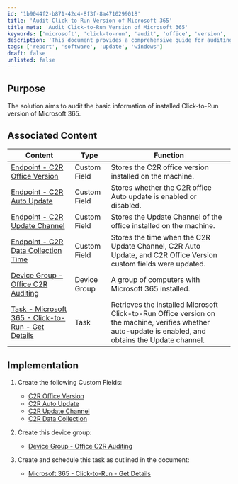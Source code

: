 ```yaml
---
id: '1b9044f2-b871-42c4-8f3f-8a4710299018'
title: 'Audit Click-to-Run Version of Microsoft 365'
title_meta: 'Audit Click-to-Run Version of Microsoft 365'
keywords: ['microsoft', 'click-to-run', 'audit', 'office', 'version', 'update', 'channel', 'auto-update']
description: 'This document provides a comprehensive guide for auditing the Click-to-Run version of Microsoft 365, including the creation of custom fields, device groups, and scheduled tasks to gather essential information about the installed Office version and its update settings.'
tags: ['report', 'software', 'update', 'windows']
draft: false
unlisted: false
---
```

## Purpose

The solution aims to audit the basic information of installed Click-to-Run version of Microsoft 365.

## Associated Content

| Content                                                                                     | Type          | Function                                                                                                      |
|---------------------------------------------------------------------------------------------|---------------|--------------------------------------------------------------------------------------------------------------|
| [Endpoint - C2R Office Version](https://proval.itglue.com/DOC-5078775-17917395)           | Custom Field  | Stores the C2R office version installed on the machine.                                                    |
| [Endpoint - C2R Auto Update](https://proval.itglue.com/DOC-5078775-17917401)             | Custom Field  | Stores whether the C2R office Auto update is enabled or disabled.                                          |
| [Endpoint - C2R Update Channel](https://proval.itglue.com/DOC-5078775-17917393)          | Custom Field  | Stores the Update Channel of the office installed on the machine.                                          |
| [Endpoint - C2R Data Collection Time](https://proval.itglue.com/DOC-5078775-17917394)    | Custom Field  | Stores the time when the C2R Update Channel, C2R Auto Update, and C2R Office Version custom fields were updated. |
| [Device Group - Office C2R Auditing](https://proval.itglue.com/DOC-5078775-17917403)     | Device Group  | A group of computers with Microsoft 365 installed.                                                         |
| [Task - Microsoft 365 - Click-to-Run - Get Details](https://proval.itglue.com/DOC-5078775-17917390) | Task          | Retrieves the installed Microsoft Click-to-Run Office version on the machine, verifies whether auto-update is enabled, and obtains the Update channel. |

## Implementation

1. Create the following Custom Fields:
   - [C2R Office Version](https://proval.itglue.com/DOC-5078775-17917395)
   - [C2R Auto Update](https://proval.itglue.com/DOC-5078775-17917401)
   - [C2R Update Channel](https://proval.itglue.com/DOC-5078775-17917393)
   - [C2R Data Collection](https://proval.itglue.com/DOC-5078775-17917394)

2. Create this device group:
   - [Device Group - Office C2R Auditing](https://proval.itglue.com/DOC-5078775-17917403)

3. Create and schedule this task as outlined in the document:
   - [Microsoft 365 - Click-to-Run - Get Details](https://proval.itglue.com/DOC-5078775-17917390)












